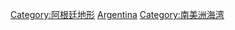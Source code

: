 {{Commons cat|Bays of Argentina}}

[[Category:阿根廷地形|Category:阿根廷地形]]
[[Category:各国海湾|Argentina]]
[[Category:南美洲海湾|Category:南美洲海湾]]